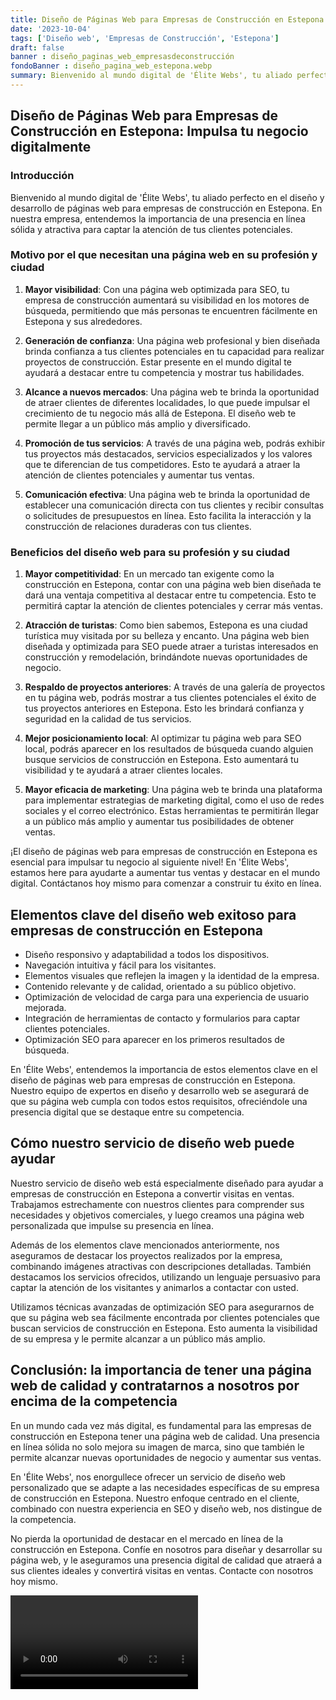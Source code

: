 ```yaml
---
title: Diseño de Páginas Web para Empresas de Construcción en Estepona
date: '2023-10-04'
tags: ['Diseño web', 'Empresas de Construcción', 'Estepona']
draft: false
banner : diseño_paginas_web_empresasdeconstrucción
fondoBanner : diseño_pagina_web_estepona.webp
summary: Bienvenido al mundo digital de 'Élite Webs', tu aliado perfecto en el diseño y desarrollo de páginas web para empresas de construcción en Estepona. En nuestra empresa, entendemos la importancia de una presencia en línea sólida y atractiva para captar la atención de tus clientes potenciales.
---
```


## Diseño de Páginas Web para Empresas de Construcción en Estepona: Impulsa tu negocio digitalmente

### Introducción

Bienvenido al mundo digital de 'Élite Webs', tu aliado perfecto en el diseño y desarrollo de páginas web para empresas de construcción en Estepona. En nuestra empresa, entendemos la importancia de una presencia en línea sólida y atractiva para captar la atención de tus clientes potenciales.

### Motivo por el que necesitan una página web en su profesión y ciudad

1. **Mayor visibilidad**: Con una página web optimizada para SEO, tu empresa de construcción aumentará su visibilidad en los motores de búsqueda, permitiendo que más personas te encuentren fácilmente en Estepona y sus alrededores.

2. **Generación de confianza**: Una página web profesional y bien diseñada brinda confianza a tus clientes potenciales en tu capacidad para realizar proyectos de construcción. Estar presente en el mundo digital te ayudará a destacar entre tu competencia y mostrar tus habilidades.

3. **Alcance a nuevos mercados**: Una página web te brinda la oportunidad de atraer clientes de diferentes localidades, lo que puede impulsar el crecimiento de tu negocio más allá de Estepona. El diseño web te permite llegar a un público más amplio y diversificado.

4. **Promoción de tus servicios**: A través de una página web, podrás exhibir tus proyectos más destacados, servicios especializados y los valores que te diferencian de tus competidores. Esto te ayudará a atraer la atención de clientes potenciales y aumentar tus ventas.

5. **Comunicación efectiva**: Una página web te brinda la oportunidad de establecer una comunicación directa con tus clientes y recibir consultas o solicitudes de presupuestos en línea. Esto facilita la interacción y la construcción de relaciones duraderas con tus clientes.

### Beneficios del diseño web para su profesión y su ciudad

1. **Mayor competitividad**: En un mercado tan exigente como la construcción en Estepona, contar con una página web bien diseñada te dará una ventaja competitiva al destacar entre tu competencia. Esto te permitirá captar la atención de clientes potenciales y cerrar más ventas.

2. **Atracción de turistas**: Como bien sabemos, Estepona es una ciudad turística muy visitada por su belleza y encanto. Una página web bien diseñada y optimizada para SEO puede atraer a turistas interesados en construcción y remodelación, brindándote nuevas oportunidades de negocio.

3. **Respaldo de proyectos anteriores**: A través de una galería de proyectos en tu página web, podrás mostrar a tus clientes potenciales el éxito de tus proyectos anteriores en Estepona. Esto les brindará confianza y seguridad en la calidad de tus servicios.

4. **Mejor posicionamiento local**: Al optimizar tu página web para SEO local, podrás aparecer en los resultados de búsqueda cuando alguien busque servicios de construcción en Estepona. Esto aumentará tu visibilidad y te ayudará a atraer clientes locales.

5. **Mayor eficacia de marketing**: Una página web te brinda una plataforma para implementar estrategias de marketing digital, como el uso de redes sociales y el correo electrónico. Estas herramientas te permitirán llegar a un público más amplio y aumentar tus posibilidades de obtener ventas.

¡El diseño de páginas web para empresas de construcción en Estepona es esencial para impulsar tu negocio al siguiente nivel! En 'Élite Webs', estamos here para ayudarte a aumentar tus ventas y destacar en el mundo digital. Contáctanos hoy mismo para comenzar a construir tu éxito en línea.

<GifSeo />

<Cta />

## Elementos clave del diseño web exitoso para empresas de construcción en Estepona

- Diseño responsivo y adaptabilidad a todos los dispositivos.
- Navegación intuitiva y fácil para los visitantes.
- Elementos visuales que reflejen la imagen y la identidad de la empresa.
- Contenido relevante y de calidad, orientado a su público objetivo.
- Optimización de velocidad de carga para una experiencia de usuario mejorada.
- Integración de herramientas de contacto y formularios para captar clientes potenciales.
- Optimización SEO para aparecer en los primeros resultados de búsqueda.

En 'Élite Webs', entendemos la importancia de estos elementos clave en el diseño de páginas web para empresas de construcción en Estepona. Nuestro equipo de expertos en diseño y desarrollo web se asegurará de que su página web cumpla con todos estos requisitos, ofreciéndole una presencia digital que se destaque entre su competencia.

## Cómo nuestro servicio de diseño web puede ayudar

Nuestro servicio de diseño web está especialmente diseñado para ayudar a empresas de construcción en Estepona a convertir visitas en ventas. Trabajamos estrechamente con nuestros clientes para comprender sus necesidades y objetivos comerciales, y luego creamos una página web personalizada que impulse su presencia en línea.

Además de los elementos clave mencionados anteriormente, nos aseguramos de destacar los proyectos realizados por la empresa, combinando imágenes atractivas con descripciones detalladas. También destacamos los servicios ofrecidos, utilizando un lenguaje persuasivo para captar la atención de los visitantes y animarlos a contactar con usted.

Utilizamos técnicas avanzadas de optimización SEO para asegurarnos de que su página web sea fácilmente encontrada por clientes potenciales que buscan servicios de construcción en Estepona. Esto aumenta la visibilidad de su empresa y le permite alcanzar a un público más amplio.

## Conclusión: la importancia de tener una página web de calidad y contratarnos a nosotros por encima de la competencia

En un mundo cada vez más digital, es fundamental para las empresas de construcción en Estepona tener una página web de calidad. Una presencia en línea sólida no solo mejora su imagen de marca, sino que también le permite alcanzar nuevas oportunidades de negocio y aumentar sus ventas.

En 'Élite Webs', nos enorgullece ofrecer un servicio de diseño web personalizado que se adapte a las necesidades específicas de su empresa de construcción en Estepona. Nuestro enfoque centrado en el cliente, combinado con nuestra experiencia en SEO y diseño web, nos distingue de la competencia.

No pierda la oportunidad de destacar en el mercado en línea de la construcción en Estepona. Confíe en nosotros para diseñar y desarrollar su página web, y le aseguramos una presencia digital de calidad que atraerá a sus clientes ideales y convertirá visitas en ventas. Contacte con nosotros hoy mismo.

<Video />

<CtaBot job='Empresas de Construcción' city='Estepona'/>

<Gmaps query='Estepona+españa+maps' />